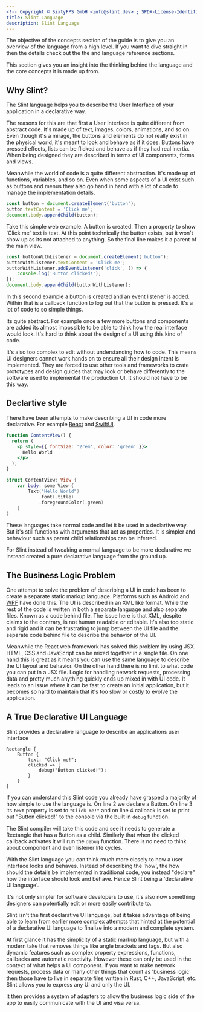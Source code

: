 ```yaml
---
<!-- Copyright © SixtyFPS GmbH <info@slint.dev> ; SPDX-License-Identifier: MIT -->
title: Slint Language
description: Slint Language
---
```



The objective of the concepts section of the guide is to give you an overview of the language from a high level. If you want to
dive straight in then the details check out the the <Link type="slintFile" label="coding section"/> and language reference
sections.

This section gives you an insight into the thinking behind the language and the core concepts it is made up from.



## Why Slint?

The Slint language helps you to describe the User Interface of your application in a declarative way.

The reasons for this are that first a User Interface is quite different from abstract code. It's made up 
of text, images, colors, animations, and so on. Even though it's a mirage, the buttons and elements do not
really exist in the physical world, it's meant to look and behave as if it does. Buttons have pressed effects,
lists can be flicked and behave as if they had real inertia. When being designed they are described in terms
of UI components, forms and views. 

Meanwhile the world of code is a quite different abstraction. It's made up of functions, variables, and so on.
Even when some aspects of a UI exist such as buttons and menus they also go hand in hand with a lot of code to
manage the implementation details.

```js
const button = document.createElement('button');
button.textContent = 'Click me';
document.body.appendChild(button);
```

Take this simple web example. A button is created. Then a property to show 'Click me' text is text. At this point
technically the button exists, but it won't show up as its not attached to anything. So the final line
makes it a parent of the main view. 

```js
const buttonWithListener = document.createElement('button');
buttonWithListener.textContent = 'Click me';
buttonWithListener.addEventListener('click', () => {
    console.log('Button clicked!');
});
document.body.appendChild(buttonWithListener);
```

In this second example a button is created and an event listener is added. Within that is a callback
function to log out that the button is pressed. It's a lot of code to so simple things.

Its quite abstract. For example once a few more buttons and components are added its almost impossible
to be able to think how the real interface would look. It's hard to think about the design of a UI
using this kind of code.

It's also too complex to edit without understanding how to code. This means UI designers cannot work
hands on to ensure all their design intent is implemented. They are forced to use other tools and frameworks
to crate prototypes and design guides that may look or behave differently to the software used to implementat
the production UI. It should not have to be this way.

## Declartive style

There have been attempts to make describing a UI in code more declarative. For example [React](https://reactjs.org/)
and [SwiftUI](https://developer.apple.com/xcode/swiftui/).


```jsx
function ContentView() {
  return (
    <p style={{ fontSize: '2rem', color: 'green' }}>
      Hello World
    </p>
  );
}
```

```swift
struct ContentView: View {
    var body: some View {
        Text("Hello World")
            .font(.title)
            .foregroundColor(.green)
    }
}
```

These languages take normal code and let it be used in a declartive way. But it's 
still functions with arguments that act as properties. It is simpler and behaviour
such as parent child relationships can be inferred. 

For Slint instead of tweaking a normal language to be more declarative we instead 
created a pure declarative language from the ground up.


## The Business Logic Problem

One attempt to solve the problem of describing a UI in code has been to create a separate static markup language.
Platforms such as Android and [WPF](https://docs.microsoft.com/en-us/dotnet/desktop/wpf/) have done this. The UI
is described in an XML like format. While the rest of the code is written in both a separate language and also 
separate files. Known as a code behind file. The issue here is that XML, despite claims to the contrary, is not 
human readable or editable. It's also too static and rigid and it can be frustrating to jump between the UI file
and the separate code behind file to describe the behavior of the UI.

Meanwhile the React web framework has solved this problem by using JSX. HTML, CSS and JavaScript can be mixed 
together in a single file. On one hand this is great as it means you can use the same language to describe the UI
layout and behavior. On the other hand there is no limit to what code you can put in a JSX file. Logic for handling
network requests, processing data and pretty much anything quickly ends up mixed in with UI code. It leads to an
issue where it can be fast to create an initial application, but it becomes so hard to maintain that it's too
slow or costly to evolve the application.

## A True Declarative UI Language

Slint provides a declarative language to describe an applications user interface

```slint showLineNumbers=true no-test
Rectangle {
    Button {
        text: "Click me!";
        clicked => {
            debug("Button clicked!");
        }
    }
}
```

If you can understand this Slint code you already have grasped a majority of how simple to use the language is.
On line 2 we declare a Button. On line 3 its `text` property is set to `"Click me!"` and on line 4 
callback is set to print out "Button clicked!" to the console via the built in `debug` function.

The Slint compiler will take this code and see it needs to generate a Rectangle that has a Button as a child.
Similarly that when the clicked callback activates it will run the `debug` function. There is no need to think
about component and even listener life cycles.

With the Slint language you can think much more closely to how a user interface looks and behaves. Instead of
describing the 'how', the how should the details be implemented in traditional code, you instead "declare" how
the interface should look and behave. Hence Slint being a 'declarative UI language'.

It's not only simpler for software developers to use, it's also now something designers can potentially edit or 
more easily contribute to.

Slint isn't the first declarative UI language, but it takes advantage of being able to learn from earlier more
complex attempts that hinted at the potential of a declarative UI language to finalize into a modern and complete
system.

At first glance it has the simplicity of a static markup language, but with a modern take that removes things like
angle brackets and tags. But also dynamic features such as complex property expressions, functions, callbacks
and automatic reactivity. However these can only be used in the context of what helps a UI component. If you want
to make network requests, process data or many other things that count as 'business logic' then those have to live
in separate files written in Rust, C++, JavaScript, etc. Slint allows you to express any UI and only the UI.

It then provides a system of adapters to allow the business logic side of the app to easily communicate with the UI
and visa versa.
